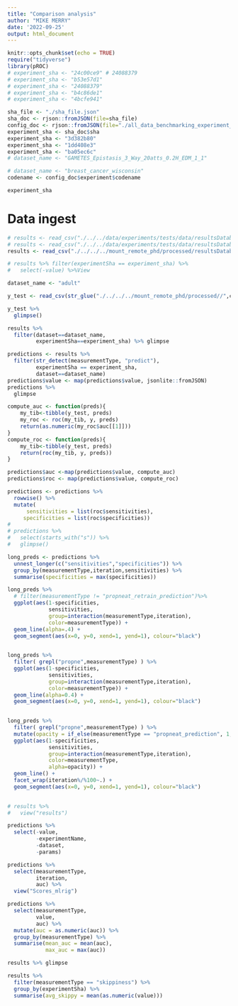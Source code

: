 ```yaml
---
title: "Comparison analysis"
author: "MIKE MERRY"
date: '2022-09-25'
output: html_document
---
```


```r
  
knitr::opts_chunk$set(echo = TRUE)
require("tidyverse")
library(pROC)
# experiment_sha <- "24c00ce9" # 24088379
# experiment_sha <- "b53e57d1" 
# experiment_sha <- "24088379"
# experiment_sha <- "b4c86de1"
# experiment_sha <- "4bcfe941"

sha_file <- "./sha_file.json"
sha_doc <- rjson::fromJSON(file=sha_file)
config_doc <- rjson::fromJSON(file="./all_data_benchmarking_experiment_config.json")
experiment_sha <- sha_doc$sha
experiment_sha <- "3d382b80"
experiment_sha <- "1dd408e3"
experiment_sha <- "ba05ec6c"
# dataset_name <- "GAMETES_Epistasis_3_Way_20atts_0.2H_EDM_1_1"

# dataset_name <- "breast_cancer_wisconsin"
codename <- config_doc$experiment$codename
```

```r
experiment_sha
```


# Data ingest

```r
# results <- read_csv("./../../data/experiments/tests/data/resultsDatabase.csv")
# results <- read_csv("./../../data/experiments/tests/data/resultsDatabase_mlrig.csv")
results <- read_csv("./../../../mount_remote_phd/processed/resultsDatabase.csv")

# results %>% filter(experimentSha == experiment_sha) %>%
#   select(-value) %>%View

```
```r
dataset_name <- "adult"

y_test <- read_csv(str_glue("./../../../mount_remote_phd/processed//",codename,"/",experiment_sha, "/",dataset_name,"/y_test.csv"))
```
```r
y_test %>%
  glimpse()
```


```r
results %>%
  filter(dataset==dataset_name,
         experimentSha==experiment_sha) %>% glimpse
```

```r
predictions <- results %>%
  filter(str_detect(measurementType, "predict"),
         experimentSha == experiment_sha,
         dataset==dataset_name)
predictions$value <- map(predictions$value, jsonlite::fromJSON)
predictions %>% 
  glimpse
```

```r
compute_auc <- function(preds){
    my_tib<-tibble(y_test, preds)
    my_roc <- roc(my_tib, y, preds)
    return(as.numeric(my_roc$auc[[1]]))
}
compute_roc <- function(preds){
    my_tib<-tibble(y_test, preds)
    return(roc(my_tib, y, preds))
}
```



```r
predictions$auc <-map(predictions$value, compute_auc)
predictions$roc <- map(predictions$value, compute_roc)

predictions <- predictions %>% 
  rowwise() %>%
  mutate(
      sensitivities = list(roc$sensitivities),
     specificities = list(roc$specificities))
# 
# predictions %>%
#   select(starts_with("s")) %>%
#   glimpse()
```



```r

long_preds <- predictions %>%
  unnest_longer(c("sensitivities","specificities")) %>%
  group_by(measurementType,iteration,sensitivities) %>%
  summarise(specificities = max(specificities))
```



```r
long_preds %>% 
  # filter(measurementType != "propneat_retrain_prediction")%>%
  ggplot(aes(1-specificities, 
             sensitivities, 
             group=interaction(measurementType,iteration),
             color=measurementType)) +
  geom_line(alpha=.4) +
  geom_segment(aes(x=0, y=0, xend=1, yend=1), colour="black")
  
```

```r
long_preds %>%
  filter( grepl("propne",measurementType) ) %>%
  ggplot(aes(1-specificities, 
             sensitivities, 
             group=interaction(measurementType,iteration),
             color=measurementType)) +
  geom_line(alpha=0.4) +
  geom_segment(aes(x=0, y=0, xend=1, yend=1), colour="black")
  
```

```r
long_preds %>%
  filter( grepl("propne",measurementType) ) %>%
  mutate(opacity = if_else(measurementType == "propneat_prediction", 1, 1))%>%
  ggplot(aes(1-specificities, 
             sensitivities, 
             group=interaction(measurementType,iteration),
             color=measurementType,
             alpha=opacity)) +
  geom_line() +
  facet_wrap(iteration%/%100~.) +
  geom_segment(aes(x=0, y=0, xend=1, yend=1), colour="black")
  
```
```r
# results %>%
#   view("results")
```


```r
predictions %>% 
  select(-value,
         -experimentName,
         -dataset,
         -params)
```


```r
predictions %>%
  select(measurementType,
         iteration,
         auc) %>%
  view("Scores_mlrig")
```

```r
predictions %>%
  select(measurementType,
         value,
         auc) %>%
  mutate(auc = as.numeric(auc)) %>%
  group_by(measurementType) %>%
  summarise(mean_auc = mean(auc),
            max_auc = max(auc))
```


```r
results %>% glimpse
```

```r
results %>% 
  filter(measurementType == "skippiness") %>%
  group_by(experimentSha) %>%
  summarise(avg_skippy = mean(as.numeric(value))) 
```



